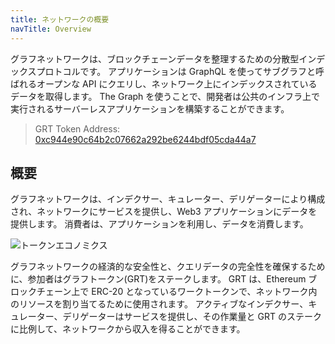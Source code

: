 ```yaml
---
title: ネットワークの概要
navTitle: Overview
---
```


グラフネットワークは、ブロックチェーンデータを整理するための分散型インデックスプロトコルです。 アプリケーションは GraphQL を使ってサブグラフと呼ばれるオープンな API にクエリし、ネットワーク上にインデックスされているデータを取得します。 The Graph を使うことで、開発者は公共のインフラ上で実行されるサーバーレスアプリケーションを構築することができます。

> GRT Token Address: [0xc944e90c64b2c07662a292be6244bdf05cda44a7](https://etherscan.io/token/0xc944e90c64b2c07662a292be6244bdf05cda44a7)

## 概要

グラフネットワークは、インデクサー、キュレーター、デリゲーターにより構成され、ネットワークにサービスを提供し、Web3 アプリケーションにデータを提供します。 消費者は、アプリケーションを利用し、データを消費します。

![トークンエコノミクス](/img/Network-roles@2x.png)

グラフネットワークの経済的な安全性と、クエリデータの完全性を確保するために、参加者はグラフトークン(GRT)をステークします。 GRT は、Ethereum ブロックチェーン上で ERC-20 となっているワークトークンで、ネットワーク内のリソースを割り当てるために使用されます。 アクティブなインデクサー、キュレーター、デリゲーターはサービスを提供し、その作業量と GRT のステークに比例して、ネットワークから収入を得ることができます。

